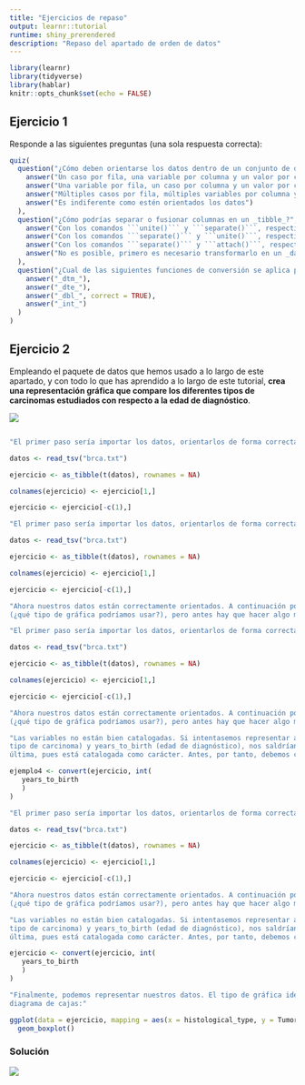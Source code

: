 ```yaml
---
title: "Ejercicios de repaso"
output: learnr::tutorial
runtime: shiny_prerendered
description: "Repaso del apartado de orden de datos"
---
```


```r
library(learnr)
library(tidyverse)
library(hablar)
knitr::opts_chunk$set(echo = FALSE)
```


## Ejercicio 1

Responde a las siguientes preguntas (una sola respuesta correcta):

```r
quiz(
  question("¿Cómo deben orientarse los datos dentro de un conjunto de datos?",
    answer("Un caso por fila, una variable por columna y un valor por celda", correct = TRUE),
    answer("Una variable por fila, un caso por columna y un valor por celda"),
    answer("Múltiples casos por fila, múltiples variables por columna y múltiples valores por celda"),
    answer("Es indiferente como estén orientados los datos")
  ),
  question("¿Cómo podrías separar o fusionar columnas en un _tibble_?",
    answer("Con los comandos ```unite()``` y ```separate()```, respectivamente"),
    answer("Con los comandos ```separate()``` y ```unite()```, respectivamente", correct = TRUE),
    answer("Con los comandos ```separate()``` y ```attach()```, respectivamente"),
    answer("No es posible, primero es necesario transformarlo en un _data frame_")
  ),
  question("¿Cual de las siguientes funciones de conversión se aplica para datos decimales?",
    answer("_dtm_"),
    answer("_dte_"),
    answer("_dbl_", correct = TRUE),
    answer("_int_")
  )
)
```

## Ejercicio 2

Empleando el paquete de datos que hemos usado a lo largo de este apartado, y con todo lo que has aprendido a lo largo de este tutorial, **crea una representación gráfica que compare los diferentes tipos de carcinomas estudiados con respecto a la edad de diagnóstico**.

![](images/ordenar/1.png)

```r

```

```r

"El primer paso sería importar los datos, orientarlos de forma correcta y nombrar las columnas:"

datos <- read_tsv("brca.txt")

ejercicio <- as_tibble(t(datos), rownames = NA)

colnames(ejercicio) <- ejercicio[1,]

ejercicio <- ejercicio[-c(1),]
```

```r

"El primer paso sería importar los datos, orientarlos de forma correcta y nombrar las columnas:"

datos <- read_tsv("brca.txt")

ejercicio <- as_tibble(t(datos), rownames = NA)

colnames(ejercicio) <- ejercicio[1,]

ejercicio <- ejercicio[-c(1),]

"Ahora nuestros datos están correctamente orientados. A continuación podríamos intentar representarlos
(¿qué tipo de gráfica podríamos usar?), pero antes hay que hacer algo muy importante..."
```

```r

"El primer paso sería importar los datos, orientarlos de forma correcta y nombrar las columnas:"

datos <- read_tsv("brca.txt")

ejercicio <- as_tibble(t(datos), rownames = NA)

colnames(ejercicio) <- ejercicio[1,]

ejercicio <- ejercicio[-c(1),]

"Ahora nuestros datos están correctamente orientados. A continuación podríamos intentar representarlos
(¿qué tipo de gráfica podríamos usar?), pero antes hay que hacer algo muy importante..."

"Las variables no están bien catalogadas. Si intentasemos representar ahora histological_type (es decir,
tipo de carcinoma) y years_to_birth (edad de diagnóstico), nos saldrían valores puntuales para esta 
última, pues está catalogada como carácter. Antes, por tanto, debemos cambiarla a enteros:"

ejemplo4 <- convert(ejercicio, int(
   years_to_birth
   )
)

```

```r

"El primer paso sería importar los datos, orientarlos de forma correcta y nombrar las columnas:"

datos <- read_tsv("brca.txt")

ejercicio <- as_tibble(t(datos), rownames = NA)

colnames(ejercicio) <- ejercicio[1,]

ejercicio <- ejercicio[-c(1),]

"Ahora nuestros datos están correctamente orientados. A continuación podríamos intentar representarlos
(¿qué tipo de gráfica podríamos usar?), pero antes hay que hacer algo muy importante..."

"Las variables no están bien catalogadas. Si intentasemos representar ahora histological_type (es decir,
tipo de carcinoma) y years_to_birth (edad de diagnóstico), nos saldrían valores puntuales para esta 
última, pues está catalogada como carácter. Antes, por tanto, debemos cambiarla a enteros:"

ejercicio <- convert(ejercicio, int(
   years_to_birth
   )
)

"Finalmente, podemos representar nuestros datos. El tipo de gráfica ideal en este caso sería un
diagrama de cajas:"

ggplot(data = ejercicio, mapping = aes(x = histological_type, y = Tumor_purity)) + 
  geom_boxplot()
```

### Solución


![](images/ordenar/grafica1.png)
